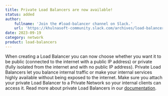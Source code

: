 ```yaml
---
title: Private Load Balancers are now available!
status: added
author:
    fullname: 'Join the #load-balancer channel on Slack.'
    url: 'https://khulnasoft-community.slack.com/archives/load-balancer'
date: 2023-09-19
category: network
product: load-balancers
---
```


When creating a Load Balancer you can now choose whether you want it to be public (connected to the internet with a public IP address) or private (fully isolated from the internet and with no public IP address). Private Load Balancers let you balance internal traffic or make your internal services highly available without being exposed to the internet. Make sure you attach your private Load Balancer to a Private Network so your internal clients can access it. Read more about private Load Balancers in our [documentation](https://www.khulnasoft.com/en/docs/network/load-balancer/concepts/#private-load-balancer).

